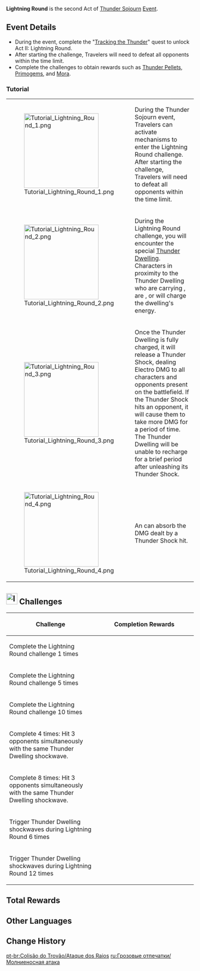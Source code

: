 {{Event Tabs
|subpage1 = Weaving Lightning
|subpage2 = Lightning Round
|subpage3 = Bolt Blitz
|subpage4 = Automaton Front
}}
{{Event
|name              = Lightning Round
|image             = Tutorial Lightning Round 2.png
|type              = In-Game
|group             = Sub
|time_known        = yes
|time_start        = 2021-07-24 4:00:00
|time_end          = 2021-08-09 3:59:59
|link              = 
|link2             = 
}}
'''Lightning Round''' is the second Act of [[Thunder Sojourn]] [[Event]].

==Event Details==
*During the event, complete the "[[Tracking the Thunder]]" quest to unlock Act II: Lightning Round.
*After starting the challenge, Travelers will need to defeat all opponents within the time limit.
*Complete the challenges to obtain rewards such as [[Thunder Pellet]]s, [[Primogem]]s, and [[Mora]].

===Tutorial===
{| class="tdt1 tdt2" cellspacing="5"
| [[File:Tutorial Lightning Round 1.png|200px]]
| During the Thunder Sojourn event, Travelers can activate mechanisms to enter the Lightning Round challenge. After starting the challenge, Travelers will need to defeat all opponents within the time limit.
|-
| [[File:Tutorial Lightning Round 2.png|200px]]
| During the Lightning Round challenge, you will encounter the special [[Thunder Dwelling]]. Characters in proximity to the Thunder Dwelling who are carrying {{Color|Electrograna}}, are {{Color|affected by Electro}}, or {{Color|use an Electro attack on it}} will charge the dwelling's energy.
|-
| [[File:Tutorial Lightning Round 3.png|200px]]
| Once the Thunder Dwelling is fully charged, it will release a Thunder Shock, dealing Electro DMG to all characters and opponents present on the battlefield. If the Thunder Shock hits an opponent, it will cause them to take more DMG for a period of time. The Thunder Dwelling will be unable to recharge for a brief period after unleashing its Thunder Shock.
|-
| [[File:Tutorial Lightning Round 4.png|200px]]
| An {{Color|Electrogranum}} can absorb the DMG dealt by a Thunder Shock hit.
|}

==[[File:Icon Lightning Round.svg|30px]] Challenges==
{|class="article-table"
! Challenge
! style="width: 250px" | Completion Rewards
|-
| Complete the Lightning Round challenge 1 times
| {{Card|Primogem|30}}{{Card|Mora|30,000}}{{Card|Thunder Pellet|80}}
|-
| Complete the Lightning Round challenge 5 times
| {{Card|Primogem|30}}{{Card|Mora|30,000}}{{Card|Thunder Pellet|120}}
|-
| Complete the Lightning Round challenge 10 times
| {{Card|Primogem|30}}{{Card|Mora|30,000}}{{Card|Thunder Pellet|200}}
|-
| Complete 4 times: Hit 3 opponents simultaneously with the same Thunder Dwelling shockwave.
| {{Card|Primogem|30}}{{Card|Mora|30,000}}{{Card|Thunder Pellet|100}}
|-
| Complete 8 times: Hit 3 opponents simultaneously with the same Thunder Dwelling shockwave.
| {{Card|Primogem|30}}{{Card|Mora|30,000}}{{Card|Thunder Pellet|100}}
|-
| Trigger Thunder Dwelling shockwaves during Lightning Round 6 times
| {{Card|Primogem|30}}{{Card|Mora|30,000}}{{Card|Thunder Pellet|100}}
|-
| Trigger Thunder Dwelling shockwaves during Lightning Round 12 times
| {{Card|Primogem|30}}{{Card|Mora|30,000}}{{Card|Thunder Pellet|100}}
|}

==Total Rewards==
{{Event Rewards
|Primogem = 210
|Mora = 210,000
|type = Sub Event
|sort = Primogem,Mora
}}
{{Event Rewards
|type = Event Items
|Thunder Pellet = 800
|sort = Thunder Pellet
}}

==Other Languages==
{{Other Languages
|en      = Lightning Round
|zhs     = 疾雷攻逐
|zhs_rm  = Jí Léi Gōng Zhú
|zht     = 疾雷攻逐
|zht_rm  = Jí Léi Gōng Zhú
|zh_tl   = 
|ja      = 疾雷追撃
|ja_rm   = Shitsurai Tsuigeki
|ja_tl   = Sudden Thunder Pursuit
|ko      = 질뇌의 추격
|ko_rm   = Jilnoe-ui Chugyeok
|ko_tl   = Chase of Fierce Lightning
|es      = Ofensiva atronadora
|es_tl   = Thunderous Offensive
|fr      = Assaut foudroyant
|fr_tl   = Deadly Assault
|ru      = Молниеносная атака
|ru_tl   = Lightning Fast Attack
|th      = Lightning Round
|vi      = Tia Chớp Truy Kích
|vi_tl   = 
|de      = Blitzangriff
|de_tl   = Lightning Attack
|id      = Pertempuran Petir
|id_tl   = Battle of Lightning
|pt      = Ataque dos Raios
|pt_tl   = Lightning Attack
}}

==Change History==
{{Change History|2.0}}

[[pt-br:Colisão do Trovão/Ataque dos Raios]]
[[ru:Грозовые отпечатки/Молниеносная атака]]